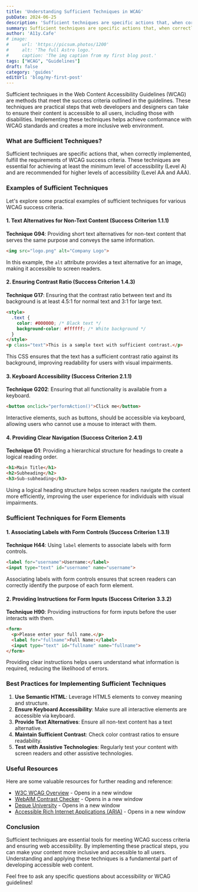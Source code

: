 ```yaml
---
title: 'Understanding Sufficient Techniques in WCAG'
pubDate: 2024-06-25
description: 'Sufficient techniques are specific actions that, when correctly implemented, fulfill the requirements of WCAG success criteria.'
summary: Sufficient techniques are specific actions that, when correctly implemented, fulfill the requirements of WCAG success criteria. These techniques are essential for achieving at least the minimum level of accessibility (Level A) and are recommended for higher levels of accessibility (Level AA and AAA).
author: 'A11y.Cafe'
# image:
#     url: 'https://picsum.photos/1200'
#     alt: 'The full Astro logo.'
#     caption: 'The img caption from my first blog post.'
tags: ["WCAG", "Guidelines"]
draft: false
category: 'guides'
editUrl: 'blog/my-first-post'
---
```



Sufficient techniques in the Web Content Accessibility Guidelines (WCAG) are methods that meet the success criteria outlined in the guidelines. These techniques are practical steps that web developers and designers can take to ensure their content is accessible to all users, including those with disabilities. Implementing these techniques helps achieve conformance with WCAG standards and creates a more inclusive web environment.

### What are Sufficient Techniques?

Sufficient techniques are specific actions that, when correctly implemented, fulfill the requirements of WCAG success criteria. These techniques are essential for achieving at least the minimum level of accessibility (Level A) and are recommended for higher levels of accessibility (Level AA and AAA).

### Examples of Sufficient Techniques

Let's explore some practical examples of sufficient techniques for various WCAG success criteria.

#### 1. Text Alternatives for Non-Text Content (Success Criterion 1.1.1)

**Technique G94**: Providing short text alternatives for non-text content that serves the same purpose and conveys the same information.

```html
<img src="logo.png" alt="Company Logo">
```

In this example, the `alt` attribute provides a text alternative for an image, making it accessible to screen readers.

#### 2. Ensuring Contrast Ratio (Success Criterion 1.4.3)

**Technique G17**: Ensuring that the contrast ratio between text and its background is at least 4.5:1 for normal text and 3:1 for large text.

```html
<style>
  .text {
    color: #000000; /* Black text */
    background-color: #ffffff; /* White background */
  }
</style>
<p class="text">This is a sample text with sufficient contrast.</p>
```

This CSS ensures that the text has a sufficient contrast ratio against its background, improving readability for users with visual impairments.

#### 3. Keyboard Accessibility (Success Criterion 2.1.1)

**Technique G202**: Ensuring that all functionality is available from a keyboard.

```html
<button onclick="performAction()">Click me</button>
```

Interactive elements, such as buttons, should be accessible via keyboard, allowing users who cannot use a mouse to interact with them.

#### 4. Providing Clear Navigation (Success Criterion 2.4.1)

**Technique G1**: Providing a hierarchical structure for headings to create a logical reading order.

```html
<h1>Main Title</h1>
<h2>Subheading</h2>
<h3>Sub-subheading</h3>
```

Using a logical heading structure helps screen readers navigate the content more efficiently, improving the user experience for individuals with visual impairments.

### Sufficient Techniques for Form Elements

#### 1. Associating Labels with Form Controls (Success Criterion 1.3.1)

**Technique H44**: Using `label` elements to associate labels with form controls.

```html
<label for="username">Username:</label>
<input type="text" id="username" name="username">
```

Associating labels with form controls ensures that screen readers can correctly identify the purpose of each form element.

#### 2. Providing Instructions for Form Inputs (Success Criterion 3.3.2)

**Technique H90**: Providing instructions for form inputs before the user interacts with them.

```html
<form>
  <p>Please enter your full name.</p>
  <label for="fullname">Full Name:</label>
  <input type="text" id="fullname" name="fullname">
</form>
```

Providing clear instructions helps users understand what information is required, reducing the likelihood of errors.

### Best Practices for Implementing Sufficient Techniques

1. **Use Semantic HTML**: Leverage HTML5 elements to convey meaning and structure.
2. **Ensure Keyboard Accessibility**: Make sure all interactive elements are accessible via keyboard.
3. **Provide Text Alternatives**: Ensure all non-text content has a text alternative.
4. **Maintain Sufficient Contrast**: Check color contrast ratios to ensure readability.
5. **Test with Assistive Technologies**: Regularly test your content with screen readers and other assistive technologies.

### Useful Resources

Here are some valuable resources for further reading and reference:

- [W3C WCAG Overview](https://www.w3.org/WAI/standards-guidelines/wcag/) - Opens in a new window
- [WebAIM Contrast Checker](https://webaim.org/resources/contrastchecker/) - Opens in a new window
- [Deque University](https://www.deque.com/axe/axe-for-web/) - Opens in a new window
- [Accessible Rich Internet Applications (ARIA)](https://www.w3.org/WAI/standards-guidelines/aria/) - Opens in a new window

### Conclusion

Sufficient techniques are essential tools for meeting WCAG success criteria and ensuring web accessibility. By implementing these practical steps, you can make your content more inclusive and accessible to all users. Understanding and applying these techniques is a fundamental part of developing accessible web content.

Feel free to ask any specific questions about accessibility or WCAG guidelines!